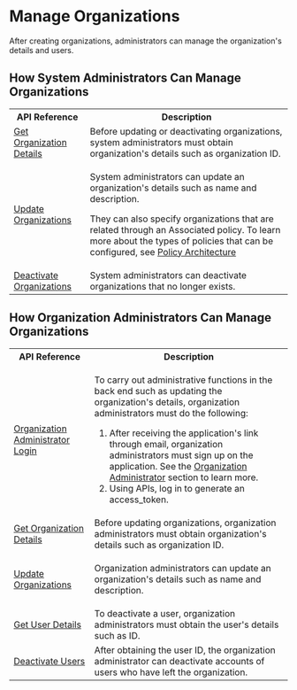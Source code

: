 
# Manage Organizations

After creating organizations, administrators can manage the organization's details and users.

## How System Administrators Can Manage Organizations

<table>
  <tr>
    <th>API Reference</th>
    <th>Description</th>
  </tr>
    <tr>
    <td><a href="https://dev.elevate-apis.shikshalokam.org/user/api-doc#tag/Organization/paths/~1user~1v1~1organization~1list/get">Get Organization Details</a></td>
    <td>Before updating or deactivating organizations, system administrators must obtain organization's details such as organization ID.</td>
  </tr>
  <tr>
    <td><a href="https://dev.elevate-apis.shikshalokam.org/user/api-doc#tag/Organization/operation/updateOrganization">Update Organizations</a></td>
    <td><p>System administrators can update an organization's details such as name and description.</p><p>They can also specify organizations that are related through an Associated policy. To learn more about the types of policies that can be configured, see <a href="policyarchitecture#policy-architecture">Policy Architecture</a></p></td>
  </tr>
  <tr>
    <td><a href="https://dev.elevate-apis.shikshalokam.org/user/api-doc#tag/Admin-APIs/paths/~1user~1v1~1admin~1deactivateOrg~1%7Bid%7D/post">Deactivate Organizations</a></td>
    <td>System administrators can deactivate organizations that no longer exists.</td>
  </tr>
</table>

## How Organization Administrators Can Manage Organizations

<table>
  <tr>
    <th>API Reference</th>
    <th>Description</th>
  </tr>
    <tr>
    <td><a href="https://dev.elevate-apis.shikshalokam.org/user/api-doc#tag/User-APIs/paths/~1user~1v1~1account~1login/post">Organization Administrator Login</a></td>
    <td><p>To carry out administrative functions in the back end such as updating the organization's details, organization administrators must do the following:</p>
    <ol><li>After receiving the application's link through email, organization administrators must sign up on the application. See the <a href="aboutorganizationadministrator">Organization Administrator</a> section to learn more.</li><li>Using APIs, log in to generate an access_token.</li></ol></td>
  </tr>
  <tr>
    <td><a href="https://dev.elevate-apis.shikshalokam.org/user/api-doc#tag/Organization/paths/~1user~1v1~1organization~1list/get">Get Organization Details</a></td>
    <td>Before updating organizations, organization administrators must obtain organization's details such as organization ID.</td>
  </tr>
  <tr>
    <td><a href="https://dev.elevate-apis.shikshalokam.org/user/api-doc#tag/Organization/operation/updateOrganization">Update Organizations</a></td>
    <td><p>Organization administrators can update an organization's details such as name and description.</p></td>
  </tr>
  <tr>
    <td><a href="https://dev.elevate-apis.shikshalokam.org/user/api-doc#tag/Users-APIs/paths/~1user~1v1~1account~1list/get">Get User Details</a></td>
    <td>To deactivate a user, organization administrators must obtain the user's details such as ID.</td>
  </tr>
  <tr>
    <td><a href="https://dev.elevate-apis.shikshalokam.org/user/api-doc#tag/Org-Admin-APIs/paths/~1user~1v1~1org-admin~1deactivateUser~1%7Bid%7D/post">Deactivate Users</a></td>
    <td>After obtaining the user ID, the organization administrator can deactivate accounts of users who have left the organization.</td>
  </tr>
</table>